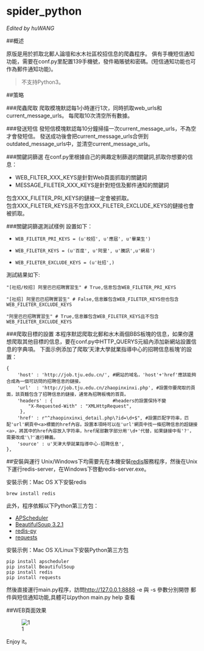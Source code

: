spider_python
=============
_Edited by huWANG_

##概述

原版是用於抓取北郵人論壇和水木社區校招信息的爬蟲程序。
俱有手機短信通知功能，需要在conf.py里配置139手機號，發件箱賬號和密碼。(短信通知功能也可作為郵件通知功能)。

> 不支持Python3。

##策略

###爬蟲爬取
爬取模塊默認每1小時運行1次，同時抓取web_urls和current_message_urls。
每爬取10次清空所有數據。

###發送短信
發短信模塊默認每10分鐘掃描一次current_message_urls，不為空才會發短信。
發送成功後會把current_message_urls合併到outdated_message_urls中，並清空current_message_urls。

###關鍵詞篩選
在conf.py里根據自己的興趣定制篩選的關鍵詞,抓取你想要的信息：

- WEB_FILTER_XXX_KEYS是針對Web頁面抓取的關鍵詞
- MESSAGE_FILETER_XXX_KEYS是針對短信及郵件通知的關鍵詞

包含XXX_FILETER_PRI_KEYS的鏈接一定會被抓取。  
包含XXX_FILETER_KEYS且不包含XXX_FILETER_EXCLUDE_KEYS的鏈接也會被抓取。

###關鍵詞篩選測試樣例
設置如下：
    
-     WEB_FILETER_PRI_KEYS = (u'校招', u'應屆', u'畢業生')
-     WEB_FILETER_KEYS = (u'百度', u'阿里', u'騰訊',u'網易')
-     WEB_FILETER_EXCLUDE_KEYS = (u'社招',)

測試結果如下:
    
    "[社招/校招] 阿里巴巴招聘實習生" # True,信息包含WEB_FILETER_PRI_KEYS 

    "[社招] 阿里巴巴招聘實習生" # False,信息雖包含WEB_FILETER_KEYS但也包含WEB_FILETER_EXCLUDE_KEYS 

    "阿里巴巴招聘實習生" # True,信息雖包含WEB_FILETER_KEYS且不包含WEB_FILETER_EXCLUDE_KEYS 

###爬取目標的設置
本程序默認爬取北郵和水木兩個BBS板塊的信息，如果你還想爬取其他目標的信息，要在conf.py中HTTP_QUERYS元組內添加新網站設置信息的字典項。
下面示例添加了爬取'天津大學就業指導中心的招聘信息板塊'的設置：

    {
        'host' : 'http://job.tju.edu.cn/', #網站的域名，'host'+'href'應該能夠合成為一個可訪問的招聘信息的鏈接。
        'url'  : 'http://job.tju.edu.cn/zhaopinxinxi.php', #設置你要爬取的頁面，該頁麵包含了招聘信息的鏈接，通常為招聘板塊的首頁。
        'headers' : {	                   #headers的設置保持不變
            "X-Requested-With" : "XMLHttpRequest",
         },
        'href' : r"^zhaopinxinxi_detail.php\?id=\d+$", #設置匹配字符串，匹配'url'網頁中<a>標籤的href內容。設置本項時可以在'url'網頁中找一條招聘信息的超鏈接<a>，將其中的href內容放入字符串，href尾部數字部分用'\d+'代替，如果鏈接中有'?'，需要改成'\?'進行轉義。
        'source' : u'天津大學就業指導中心-招聘信息',
    },
    
##安裝與運行
Unix/Windows下均需要先在本機安裝[redis](http://redis.io)服務程序，然後在Unix下運行redis-server，在Windows下啓動redis-server.exe。

安裝示例：Mac OS X下安裝redis

    brew install redis

此外，程序依賴以下Python第三方包：

* [APScheduler](http://pythonhosted.org/APScheduler)
* [BeautifulSoup 3.2.1](http://www.crummy.com/software/BeautifulSoup/bs3/documentation.zh.html)
* [redis-py](https://github.com/andymccurdy/redis-py)
* [requests](https://github.com/kennethreitz/requests)

安裝示例：Mac OS X/Linux下安裝Python第三方包
    
    pip install apscheduler
    pip install BeautifulSoup
    pip install redis
    pip install requests
    
然後直接運行main.py程序，訪問<http://127.0.0.1:8888> -e 與 -s 參數分別開啓 郵件與短信通知功能,具體可以python main.py help 查看
    
##WEB頁面效果

![1](https://lh4.googleusercontent.com/-DdobnB7RIf8/UhTs2OdrPNI/AAAAAAAAAM4/df2OmS0bhV0/w958-h599-no/%25E5%25B1%258F%25E5%25B9%2595%25E5%25BF%25AB%25E7%2585%25A7+2013-08-22+%25E4%25B8%258A%25E5%258D%258812.36.50.png)

Enjoy it。

